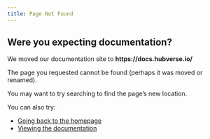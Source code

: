 ```yaml
---
title: Page Not Found
---
```


::: {include="docs-redirect.html"}
:::

:::{.callout-warning}

## Were you expecting documentation?

We moved our documentation site to **https://docs.hubverse.io/**

:::
The page you requested cannot be found (perhaps it was moved or renamed).

You may want to try searching to find the page's new location.

You can also try:

- [Going back to the homepage](/)
- [Viewing the documentation](https://docs.hubverse.io)
